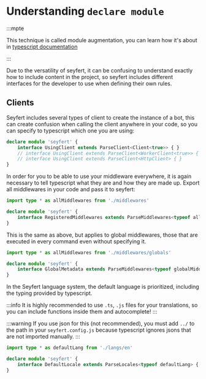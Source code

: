 # Understanding `declare module`

:::mpte

This technique is called module augmentation, you can learn how it's about in [typescript documentation](https://www.typescriptlang.org/docs/handbook/declaration-merging.html#module-augmentation)

:::

Due to the versatility of seyfert, it can be confusing to understand exactly how to include content in the project, so seyfert includes different interfaces for the developer to use when defining their own rules.

## Clients

Seyfert includes several types of client to create the instance of a bot, this can create confusion when calling the client anywhere in your code, so you can specify to typescript which one you are using:
```ts
declare module 'seyfert' {
    interface UsingClient extends ParseClient<Client<true>> { }
    // interface UsingClient extends ParseClient<WorkerClient<true>> { }
    // interface UsingClient extends ParseClient<HttpClient> { }
} 
```

In order for you to be able to use your middleware everywhere, it is again necessary to tell typescript what they are and how they are made up. Export all middlewares in your code and pass it to seyfert:
```ts
import type * as allMiddlewares from './middlewares'

declare module 'seyfert' {
    interface RegisteredMiddlewares extends ParseMiddlewares<typeof allMiddlewares> { }
}
```
This is the same as above, but applies to global middlewares, those that are executed in every command even without specifying it.

```ts
import type * as allMiddlewares from './middlewares/globals'

declare module 'seyfert' {
    interface GlobalMetadata extends ParseMiddlewares<typeof globalMiddlewares> { }
} 
```

In the Seyfert language system, the default language is prioritized, including the typing provided by typescript.

:::info
It is highly recommended to use `.ts`, `.js` files for your translations, so you can include functions inside them and autocomplete!
:::

:::warning
If you use json for this (not recommended), you must add `../` to the path in your `seyfert.config.js` because typescript ignores jsons that are not imported manually.
:::

```ts
import type * as defaultLang from './langs/en'

declare module 'seyfert' {
    interface DefaultLocale extends ParseLocales<typeof defaultLang> { }   
} 
```